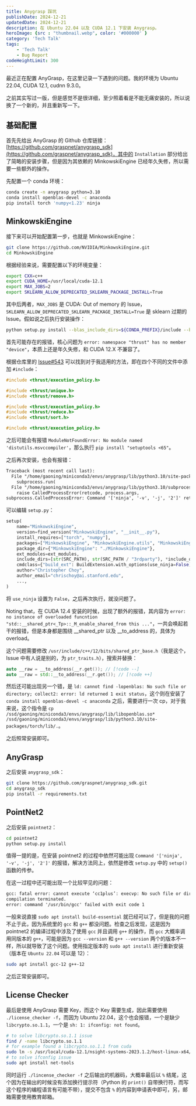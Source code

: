 ```yaml
---
title: Anygrasp 踩坑
publishDate: 2024-12-21
updatedDate: 2024-12-21
description: 在 Ubuntu 22.04 以及 CUDA 12.1 下安装 Anygrasp。
heroImage: {src : "thumbnail.webp", color: '#000000' }
category: 'Tech Talk'
tags:
    - 'Tech Talk'
    - Bug Report
codeHeightLimit: 300
---
```


最近正在配置 AnyGrasp，在这里记录一下遇到的问题。我的环境为 Ubuntu 22.04, CUDA 12.1, cudnn 9.3.0。

<Aside type='note'>
之前其实写过一版，但是感觉不是很详细，至少照着看是不能无痛安装的，所以说换了一个新的，并且重新写一下。
</Aside>

## 基础配置

首先先给出 AnyGrasp 的 Github 仓库链接：[https://github.com/graspnet/anygrasp_sdk](https://github.com/graspnet/anygrasp_sdk)，其中的 `Installation` 部分给出了简略的安装步骤，但是因为其依赖的 MinkowskiEngine 已经年久失修，所以需要一些额外的操作。

先配置一个 conda 环境：

```bash
conda create -n anygrasp python=3.10
conda install openblas-devel -c anaconda
pip install torch 'numpy<1.23' ninja
```

## MinkowskiEngine

接下来可以开始配置第一步，也就是 MinkowskiEngine：

```bash
git clone https://github.com/NVIDIA/MinkowskiEngine.git
cd MinkowskiEngine
```

根据经验来说，需要配置以下的环境变量：

```bash
export CXX=c++
export CUDA_HOME=/usr/local/cuda-12.1
export MAX_JOBS=2
export SKLEARN_ALLOW_DEPRECATED_SKLEARN_PACKAGE_INSTALL=True
```

其中后两者，`MAX_JOBS` 是 CUDA: Out of memory 的 Issue，`SKLEARN_ALLOW_DEPRECATED_SKLEARN_PACKAGE_INSTALL=True` 是 sklearn 过期的 Issue。假如说之后执行安装操作：

```bash
python setup.py install --blas_include_dirs=${CONDA_PREFIX}/include --blas=openblas 
```

首先可能存在的报错，核心问题为 `error: namespace "thrust" has no member "device"`，本质上还是年久失修，和 CUDA 12.X 不兼容了。

根据仓库里的 [Issue#543](https://github.com/NVIDIA/MinkowskiEngine/issues/543) 可以找到对于我适用的方法，即在四个不同的文件中添加 `#include`：

```cpp title="src/convolution_kernel.cuh"
#include <thrust/execution_policy.h>
```
```cpp title="src/coordinate_map_gpu.cu"
#include <thrust/unique.h>
#include <thrust/remove.h>
```
```cpp title="src/spmm.cu"
#include <thrust/execution_policy.h>
#include <thrust/reduce.h> 
#include <thrust/sort.h>
```
```cpp title="src/3rdparty/concurrent_unordered_map.cuh"
#include <thrust/execution_policy.h>
```

之后可能会有报错 `ModuleNotFoundError: No module named 'distutils.msvccompiler'`，那么执行 `pip install "setuptools <65"`。

之后再次安装，也会有报错：

```txt
Traceback (most recent call last):
  File "/home/gaoning/miniconda3/envs/anygrasp/lib/python3.10/site-packages/torch/utils/cpp_extension.py", line 2105, in _run_ninja_build
    subprocess.run(
  File "/home/gaoning/miniconda3/envs/anygrasp/lib/python3.10/subprocess.py", line 526, in run
    raise CalledProcessError(retcode, process.args,
subprocess.CalledProcessError: Command '['ninja', '-v', '-j', '2']' returned non-zero exit status 1.
```

可以编辑 `setup.py`：

```python
setup(
    name="MinkowskiEngine",
    version=find_version("MinkowskiEngine", "__init__.py"),
    install_requires=["torch", "numpy"],
    packages=["MinkowskiEngine", "MinkowskiEngine.utils", "MinkowskiEngine.modules"],
    package_dir={"MinkowskiEngine": "./MinkowskiEngine"},
    ext_modules=ext_modules,
    include_dirs=[str(SRC_PATH), str(SRC_PATH / "3rdparty"), *include_dirs],
    cmdclass={"build_ext": BuildExtension.with_options(use_ninja=False)},
    author="Christopher Choy",
    author_email="chrischoy@ai.stanford.edu",
    ...,
)

```

将 `use_ninja` 设置为 `False`，之后再次执行，就没问题了。

Noting that，在 CUDA 12.4 安装的时候，出现了额外的报错，其内容为 `error: no instance of overloaded funcntion "std::__shared_ptr<_Tp>::_M_enable_shared_from this ..."`，一共会唤起若干的报错，但是本身都是围绕 __shared_ptr 以及 __to_address 的，具体为 overload。

这个问题需要修改 `/usr/include/c++/12/bits/shared_ptr_base.h`（我是这个，Issue 中有人说是别的，为 `ptr_traits.h`），搜索并替换：

```cpp
auto __raw = __to_address(__r.get()); // [!code --]
auto __raw = std::__to_address(__r.get()); // [!code ++]
```

然后还可能出现另一个错，是 `ld: cannot find -lopenblas: No such file or directory; collect2: error: ld returned 1 exit status`，这个则在安装了 `conda install openblas-devel -c anaconda` 之后，需要进行一次 cp，对于我来说，这个指令是 `cp /ssd/gaoning/miniconda3/envs/anygrasp/lib/libopenblas.so* /ssd/gaoning/miniconda3/envs/anygrasp/lib/python3.10/site-packages/torch/lib/.`。 

之后照常安装即可。

## AnyGrasp

之后安装 `anygrasp_sdk`：

```bash
git clone https://github.com/graspnet/anygrasp_sdk.git
cd anygrasp_sdk
pip install -r requirements.txt
```

## PointNet2

之后安装 `pointnet2`：

```bash
cd pointnet2
python setup.py install
```

值得一提的是，在安装 pointnet2 的过程中依然可能出现 `Command '['ninja', '-v', '-j', '2']'` 的报错，解决方法同上，依然是修改 `setup.py` 中的 `setup()` 函数的传参。

在这一过程中还可能出现一个比较罕见的问题：

```txt
gcc: fatal error: cannot execute ‘cc1plus’: execvp: No such file or directory
compilation terminated.
error: command '/usr/bin/gcc' failed with exit code 1
```

一般来说直接 `sudo apt install build-essential` 就已经可以了，但是我的问题不止于此，因为系统里的 `gcc` 和 `g++` 都没问题。检查之后发现，这是因为 pointnet2 的编译过程中涉及了使用 `gcc` 并且调用 `g++` 的操作，而 `gcc` 大概率调用同版本的 `g++`，可能是因为 `gcc --version` 和 `g++ --version` 两个的版本不一样，所以就导致了这个问题。使用指定版本的 `sudo apt install` 进行重新安装（版本在 `Ubuntu 22.04` 可以是 12）：

```bash
sudo apt install gcc-12 g++-12
```

之后正常安装即可。

## License Checker

最后是使用 AnyGrasp 需要 Key，而这个 Key 需要生成，因此需要使用 `./license_checker -f`，而因为 Ubuntu 22.04，这个也会报错，一个是缺少 `libcrypto.so.1.1`，一个是 `sh: 1: ifconfig: not found`。

```bash
# to solve libcrypto.so.1.1 issue
find / -name libcrypto.so.1.1
# for example found a libcrypto.so.1.1 from cuda
sudo ln -s /usr/local/cuda-12.1/nsight-systems-2023.1.2/host-linux-x64/libcrypto.so.1.1 /usr/lib/libcrypto.so.1.1
# to solve ifconfig issue
sudo apt install net-tools
```

同时运行 `./lincense_checker -f` 之后输出的机器码，大概率最后以 `%` 结尾，这个因为在输出的时候没有添加换行提示符（Python 的 `print()` 自带换行符，而写这个程序的编程语言有可能不带），提交不包含 `%` 的内容到申请表中即可，另，邮箱需要使用教育邮箱。
